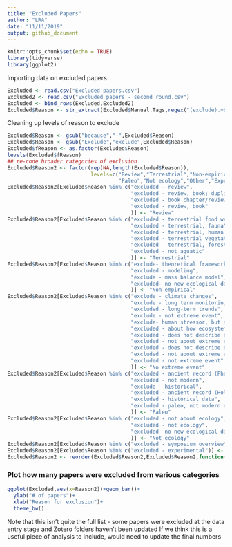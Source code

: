 ```yaml
---
title: "Excluded Papers"
author: "LRA"
date: "11/11/2019"
output: github_document
---
```


```r
knitr::opts_chunk$set(echo = TRUE)
library(tidyverse)
library(ggplot2)
```
Importing data on excluded papers
```r
Excluded <- read.csv("Excluded papers.csv")
Excluded2 <- read.csv("Excluded papers - second round.csv")
Excluded <- bind_rows(Excluded,Excluded2)
Excluded$Reason <- str_extract(Excluded$Manual.Tags,regex("(exclude).+$|(Exclude).+$"))
```
Cleaning up levels of reason to exclude
```r
Excluded$Reason <- gsub("because","-",Excluded$Reason)
Excluded$Reason <- gsub("Exclude","exclude",Excluded$Reason)
Excluded$fReason <- as.factor(Excluded$Reason)
levels(Excluded$fReason)
## re-code broader categories of exclusion
Excluded$Reason2 <- factor(rep(NA,length(Excluded$Reason)),
                           levels=c("Review","Terrestrial","Non-empirical","No extreme event",
                                    "Paleo","Not ecology","Other","Experimental"))
Excluded$Reason2[Excluded$Reason %in% c("excluded - review",
                                        "excluded - review, book; duplicate",
                                        "excluded - book chapter/review",
                                        "excluded - review, book"
                                        )] <- "Review"
Excluded$Reason2[Excluded$Reason %in% c("excluded - terrestrial food webs",
                                        "excluded - terrestrial, fauna",
                                        "excluded - terrestrial, human disease",
                                        "excluded - terrestrial vegetation",
                                        "excluded - terrestrial, forests",
                                        "excluded - not aquatic"
                                        )] <- "Terrestrial"
Excluded$Reason2[Excluded$Reason %in% c("exclude- theoretical framework, not raw data",
                                        "excluded - modeling",
                                        "exclude - mass balance model",
                                        "excluded- no new ecological data"
                                        )] <- "Non-empirical"
Excluded$Reason2[Excluded$Reason %in% c("exclude - climate changes",
                                        "exclude - long term monitoring",
                                        "excluded - long-term trends",
                                        "exclude - not extreme event",
                                        "exclude- human stressor, but no extreme climate event",
                                        "excluded - about how ecosystem affects extreme events",
                                        "excluded - does not describe extreme event",
                                        "excluded - not about extreme events; excluded - review",
                                        "excluded - does not describe extreme event; excluded - review",
                                        "excluded - not about extreme events",
                                        "excluded - not extreme event"
                                        )] <- "No extreme event"
Excluded$Reason2[Excluded$Reason %in% c("excluded - ancient record (Phanerozoic)",
                                        "excluded - not modern",
                                        "exclude - historical",
                                        "excluded - ancient record (Holocene)",
                                        "excluded - historical data",
                                        "excluded - paleo, not modern extreme event"
                                        )] <- "Paleo"
Excluded$Reason2[Excluded$Reason %in% c("excluded - not about ecology",
                                        "excluded - not ecology",
                                        "excluded- no new ecological data"
                                        )] <- "Not ecology"
Excluded$Reason2[Excluded$Reason %in% c("excluded - symposium overview")] <- "Other"
Excluded$Reason2[Excluded$Reason %in% c("excluded - experimental")] <- "Experimental"
Excluded$Reason2 <- reorder(Excluded$Reason2,Excluded$Reason2,function(x)-length(x))
```

### Plot how many papers were excluded from various categories

```r
ggplot(Excluded,aes(x=Reason2))+geom_bar()+
  ylab("# of papers")+
  xlab("Reason for exclusion")+
  theme_bw()
```

Note that this isn't quite the full list - some papers were excluded at the data entry stage and Zotero folders haven't been updated
If we think this is a useful piece of analysis to include, would need to update the final numbers
